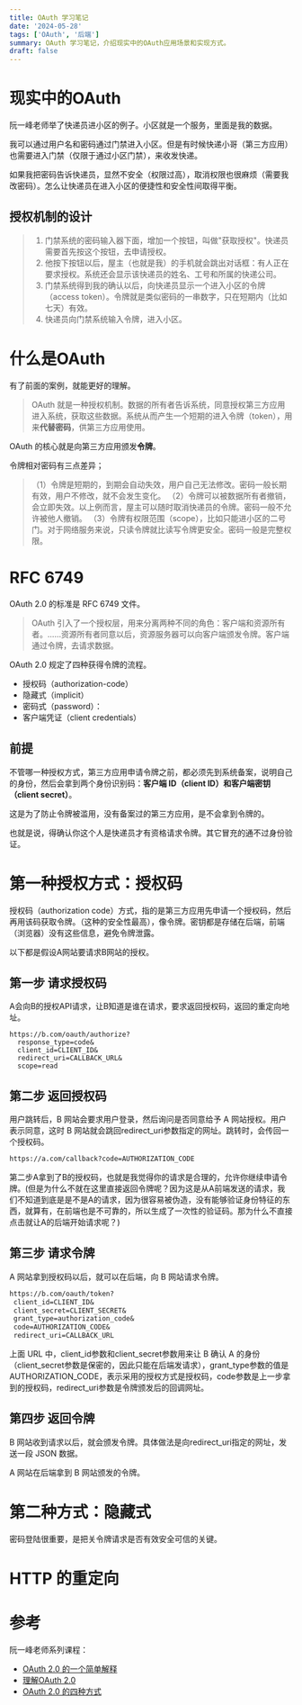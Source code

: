 ```yaml
---
title: OAuth 学习笔记
date: '2024-05-28'
tags: ['OAuth', '后端']
summary: OAuth 学习笔记，介绍现实中的OAuth应用场景和实现方式。
draft: false
---
```


# 现实中的OAuth

阮一峰老师举了快递员进小区的例子。小区就是一个服务，里面是我的数据。

我可以通过用户名和密码通过门禁进入小区。但是有时候快递小哥（第三方应用）也需要进入门禁（仅限于通过小区门禁），来收发快递。

如果我把密码告诉快递员，显然不安全（权限过高），取消权限也很麻烦（需要我改密码）。怎么让快递员在进入小区的便捷性和安全性间取得平衡。



## 授权机制的设计
> 1. 门禁系统的密码输入器下面，增加一个按钮，叫做"获取授权"。快递员需要首先按这个按钮，去申请授权。
> 2. 他按下按钮以后，屋主（也就是我）的手机就会跳出对话框：有人正在要求授权。系统还会显示该快递员的姓名、工号和所属的快递公司。
> 3. 门禁系统得到我的确认以后，向快递员显示一个进入小区的令牌（access token）。令牌就是类似密码的一串数字，只在短期内（比如七天）有效。
> 4. 快递员向门禁系统输入令牌，进入小区。

# 什么是OAuth
有了前面的案例，就能更好的理解。

> OAuth 就是一种授权机制。数据的所有者告诉系统，同意授权第三方应用进入系统，获取这些数据。系统从而产生一个短期的进入令牌（token），用来**代替密码**，供第三方应用使用。

OAuth 的核心就是向第三方应用颁发**令牌**。

令牌相对密码有三点差异；
> （1）令牌是短期的，到期会自动失效，用户自己无法修改。密码一般长期有效，用户不修改，就不会发生变化。
> （2）令牌可以被数据所有者撤销，会立即失效。以上例而言，屋主可以随时取消快递员的令牌。密码一般不允许被他人撤销。
> （3）令牌有权限范围（scope），比如只能进小区的二号门。对于网络服务来说，只读令牌就比读写令牌更安全。密码一般是完整权限。

# RFC 6749

OAuth 2.0 的标准是 RFC 6749 文件。

> OAuth 引入了一个授权层，用来分离两种不同的角色：客户端和资源所有者。......资源所有者同意以后，资源服务器可以向客户端颁发令牌。客户端通过令牌，去请求数据。

OAuth 2.0 规定了四种获得令牌的流程。

- 授权码（authorization-code）
- 隐藏式（implicit）
- 密码式（password）：
- 客户端凭证（client credentials）

## 前提

不管哪一种授权方式，第三方应用申请令牌之前，都必须先到系统备案，说明自己的身份，然后会拿到两个身份识别码：**客户端 ID（client ID）和客户端密钥（client secret）**。

这是为了防止令牌被滥用，没有备案过的第三方应用，是不会拿到令牌的。

也就是说，得确认你这个人是快递员才有资格请求令牌。其它冒充的通不过身份验证。

# 第一种授权方式：授权码

授权码（authorization code）方式，指的是第三方应用先申请一个授权码，然后再用该码获取令牌。（这种的安全性最高），像令牌。密钥都是存储在后端，前端（浏览器）没有这些信息，避免令牌泄露。

以下都是假设A网站要请求B网站的授权。

## 第一步 请求授权码
A会向B的授权API请求，让B知道是谁在请求，要求返回授权码，返回的重定向地址。

```text
https://b.com/oauth/authorize?
  response_type=code&
  client_id=CLIENT_ID&
  redirect_uri=CALLBACK_URL&
  scope=read
```
## 第二步 返回授权码
用户跳转后，B 网站会要求用户登录，然后询问是否同意给予 A 网站授权。用户表示同意，这时 B 网站就会跳回redirect_uri参数指定的网址。跳转时，会传回一个授权码。

```txt
https://a.com/callback?code=AUTHORIZATION_CODE
```

第二步A拿到了B的授权码，也就是我觉得你的请求是合理的，允许你继续申请令牌。(但是为什么不就在这里直接返回令牌呢？因为这是从A前端发送的请求，我们不知道到底是是不是A的请求，因为很容易被伪造，没有能够验证身份特征的东西，就算有，在前端也是不可靠的，所以生成了一次性的验证码。那为什么不直接点击就让A的后端开始请求呢？)

## 第三步 请求令牌
A 网站拿到授权码以后，就可以在后端，向 B 网站请求令牌。

```txt
https://b.com/oauth/token?
 client_id=CLIENT_ID&
 client_secret=CLIENT_SECRET&
 grant_type=authorization_code&
 code=AUTHORIZATION_CODE&
 redirect_uri=CALLBACK_URL
```

上面 URL 中，client_id参数和client_secret参数用来让 B 确认 A 的身份（client_secret参数是保密的，因此只能在后端发请求），grant_type参数的值是AUTHORIZATION_CODE，表示采用的授权方式是授权码，code参数是上一步拿到的授权码，redirect_uri参数是令牌颁发后的回调网址。

## 第四步 返回令牌

B 网站收到请求以后，就会颁发令牌。具体做法是向redirect_uri指定的网址，发送一段 JSON 数据。

A 网站在后端拿到 B 网站颁发的令牌。

# 第二种方式：隐藏式

密码登陆很重要，是把关令牌请求是否有效安全可信的关键。


# HTTP 的重定向

# 参考

阮一峰老师系列课程：
- [OAuth 2.0 的一个简单解释](https://www.ruanyifeng.com/blog/2019/04/oauth_design.html)
- [理解OAuth 2.0](https://www.ruanyifeng.com/blog/2014/05/oauth_2_0.html)
- [OAuth 2.0 的四种方式](https://www.ruanyifeng.com/blog/2019/04/oauth-grant-types.html)